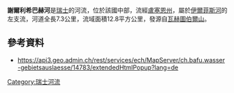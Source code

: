 {{Coord|46.90470|N|7.88860|E|display=title}}

'''謝爾利希巴赫河'''是[[瑞士|瑞士]]的河流，位於該國中部，流經[[盧塞恩州|盧塞恩州]]，屬於[[伊爾菲斯河|伊爾菲斯河]]的左支流，河道全長7.3公里，流域面積12.8平方公里，發源自[[瓦赫圖伯爾山|瓦赫圖伯爾山]]。

==參考資料==
* https://api3.geo.admin.ch/rest/services/ech/MapServer/ch.bafu.wasser-gebietsauslaesse/14783/extendedHtmlPopup?lang=de {{Wayback|url=https://api3.geo.admin.ch/rest/services/ech/MapServer/ch.bafu.wasser-gebietsauslaesse/14783/extendedHtmlPopup?lang=de |date=20160315184738 }}

{{Switzerland-geo-stub}}
[[Category:瑞士河流|Category:瑞士河流]]